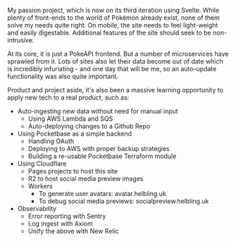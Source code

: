 

My passion project, which is now on its third iteration using Svelte. While plenty of front-ends to the world of Pokémon already exist, none of them solve my needs quite right. On mobile, the site needs to feel light-weight and easily digestable. Additional features of the site should seek to be non-intrusive.

At its core, it is just a PokeAPI frontend. But a number of microservices have sprawled from it. Lots of sites also let their data become out of date which is incredibly infuriating - and one day that will be me, so an auto-update functionality was also quite important.

Product and project aside, it's also been a massive learning opportunity to apply new tech to a real product, such as:

- Auto-ingesting new data without need for manual input
    - Using AWS Lambda and SQS
    - Auto-deploying changes to a Github Repo
- Using Pocketbase as a simple backend
    - Handling OAuth
    - Deploying to AWS with proper backup strategies
    - Building a re-usable Pocketbase Terraform module
- Using Cloudflare
    - Pages projects to host this site
    - R2 to host social media preview images
    - Workers
        - To generate user avatars: avatar.helbling.uk
        - To debug social media previews: socialpreview.helbling.uk
- Observability
    - Error reporting with Sentry
    - Log ingest with Axiom
    - Unify the above with New Relic